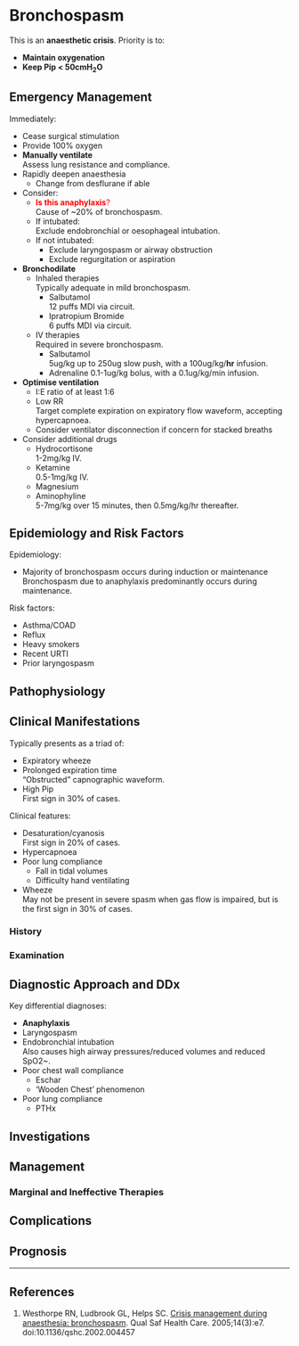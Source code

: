# Bronchospasm

:::danger
This is an **anaesthetic crisis**. Priority is to:

* **Maintain oxygenation**
* **Keep Pip < 50cmH~2~O**
:::

## Emergency Management

Immediately:

* Cease surgical stimulation
* Provide 100% oxygen
* **Manually ventilate**  
Assess lung resistance and compliance.
* Rapidly deepen anaesthesia  
	* Change from desflurane if able
* Consider:
	* <span style="color:red">**Is this anaphylaxis**?</span>  
	Cause of ~20% of bronchospasm.
	* If intubated:  
	Exclude endobronchial or oesophageal intubation.
	* If not intubated:
		* Exclude laryngospasm or airway obstruction
		* Exclude regurgitation or aspiration


* **Bronchodilate**
	* Inhaled therapies  
	Typically adequate in mild bronchospasm.
		* Salbutamol  
		12 puffs MDI via circuit.
		* Ipratropium Bromide  
		6 puffs MDI via circuit.
	* IV therapies  
	Required in severe bronchospasm.
		* Salbutamol  
		5ug/kg up to 250ug slow push, with a 100ug/kg/**hr** infusion.
		* Adrenaline
		0.1-1ug/kg bolus, with a 0.1ug/kg/min infusion.
* **Optimise ventilation**
	* I:E ratio of at least 1:6
	* Low RR  
	Target complete expiration on expiratory flow waveform, accepting hypercapnoea.
	* Consider ventilator disconnection if concern for stacked breaths
* Consider additional drugs
	* Hydrocortisone  
	1-2mg/kg IV.
	* Ketamine  
	0.5-1mg/kg IV.
	* Magnesium
	* Aminophyline  
	5-7mg/kg over 15 minutes, then 0.5mg/kg/hr thereafter.


## Epidemiology and Risk Factors

Epidemiology:

* Majority of bronchospasm occurs during induction or maintenance  
Bronchospasm due to anaphylaxis predominantly occurs during maintenance.

Risk factors:

* Asthma/COAD
* Reflux
* Heavy smokers
* Recent URTI
* Prior laryngospasm

## Pathophysiology

## Clinical Manifestations

Typically presents as a triad of:

* Expiratory wheeze
* Prolonged expiration time  
"Obstructed" capnographic waveform.
* High Pip  
First sign in 30% of cases.


Clinical features:

* Desaturation/cyanosis  
First sign in 20% of cases.
* Hypercapnoea
* Poor lung compliance
	* Fall in tidal volumes
	* Difficulty hand ventilating
* Wheeze  
May not be present in severe spasm when gas flow is impaired, but is the first sign in 30% of cases.





### History

### Examination

## Diagnostic Approach and DDx

Key differential diagnoses:

* **Anaphylaxis**
* Laryngospasm
* Endobronchial intubation  
Also causes high airway pressures/reduced volumes and reduced SpO2~.
* Poor chest wall compliance
	* Eschar
	* 'Wooden Chest' phenomenon
* Poor lung compliance
	* PTHx


## Investigations

## Management

### Marginal and Ineffective Therapies

## Complications

## Prognosis


---

## References


1. Westhorpe RN, Ludbrook GL, Helps SC. [Crisis management during anaesthesia: bronchospasm](http://qualitysafety.bmj.com/content/14/3/e7). Qual Saf Health Care. 2005;14(3):e7. doi:10.1136/qshc.2002.004457